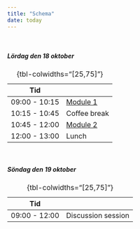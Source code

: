 ```yaml
---
title: "Schema"
date: today
---
```


<br>

##### Lördag den 18 oktober

| Tid  |      |
|------|------|
| 09:00 - 10:15 | [Module 1](module1.qmd) |
| 10:15 - 10:45 | Coffee break |
| 10:45 - 12:00 | [Module 2](#) |
| 12:00 - 13:00 | Lunch |
: {tbl-colwidths="[25,75]"} 

<br/>
     
##### Söndag den 19 oktober  

| Tid  |      |
|------|------|
| 09:00 - 12:00 | Discussion session |
: {tbl-colwidths="[25,75]"} 